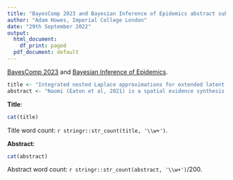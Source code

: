 ```yaml
---
title: "BayesComp 2023 and Bayesian Inference of Epidemics abstract submission"
author: "Adam Howes, Imperial College London"
date: "29th September 2022"
output:
  html_document:
    df_print: paged
  pdf_document: default
---
```


[BayesComp 2023](https://bayescomp2023.com/) and [Bayesian Inference of Epidemics](https://warwick.ac.uk/fac/sci/statistics/staff/academic-research/corbella/bcepidemics2023).

```r
title <- "Integrated nested Laplace approximations for extended latent Gaussian models, with application to the Naomi HIV evidence synthesis model"
abstract <- "Naomi (Eaton et al, 2021) is a spatial evidence synthesis model used by countries in sub-Saharan Africa to produce HIV epidemic indicators. We combine the simplified integrated nested Laplace approximation approach of Wood (2020) with adaptive Gaussian hermite quadrature to enable fast and accurate inference for Naomi and other extended latent Gaussian models. Using data from Malawi, we compare our inference method to other approaches. We provide an easy to use implementation as a part of the `aghq` R package allowing flexible use of the INLA method for a broader class of models, including any with a `TMB` template."
```

**Title**:
```r
cat(title)
```

Title word count: `r stringr::str_count(title, '\\w+')`.

**Abstract**:
```r
cat(abstract)
```

Abstract word count: `r stringr::str_count(abstract, '\\w+')`/200.
